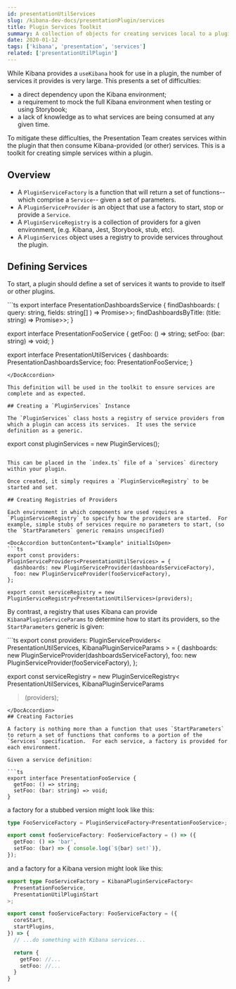 ```yaml
---
id: presentationUtilServices
slug: /kibana-dev-docs/presentationPlugin/services
title: Plugin Services Toolkit
summary: A collection of objects for creating services local to a plugin.
date: 2020-01-12
tags: ['kibana', 'presentation', 'services']
related: ['presentationUtilPlugin']
---
```


While Kibana provides a `useKibana` hook for use in a plugin, the number of services it provides is very large.  This presents a set of difficulties:

- a direct dependency upon the Kibana environment;
- a requirement to mock the full Kibana environment when testing or using Storybook;
- a lack of knowledge as to what services are being consumed at any given time.

To mitigate these difficulties, the Presentation Team creates services within the plugin that then consume Kibana-provided (or other) services.  This is a toolkit for creating simple services within a plugin.

## Overview

- A `PluginServiceFactory` is a function that will return a set of functions-- which comprise a `Service`-- given a set of parameters.
- A `PluginServiceProvider` is an object that use a factory to start, stop or provide a `Service`.
- A `PluginServiceRegistry` is a collection of providers for a given environment, (e.g. Kibana, Jest, Storybook, stub, etc).
- A `PluginServices` object uses a registry to provide services throughout the plugin.

## Defining Services

To start, a plugin should define a set of services it wants to provide to itself or other plugins.

<DocAccordion buttonContent="Example" initialIsOpen>
```ts
export interface PresentationDashboardsService {
  findDashboards: (
    query: string,
    fields: string[]
  ) => Promise<Array<SimpleSavedObject<DashboardSavedObject>>>;
  findDashboardsByTitle: (title: string) => Promise<Array<SimpleSavedObject<DashboardSavedObject>>>;
}

export interface PresentationFooService {
  getFoo: () => string;
  setFoo: (bar: string) => void;
}

export interface PresentationUtilServices {
  dashboards: PresentationDashboardsService;
  foo: PresentationFooService;
}
```
</DocAccordion>

This definition will be used in the toolkit to ensure services are complete and as expected.

## Creating a `PluginServices` Instance

The `PluginServices` class hosts a registry of service providers from which a plugin can access its services.  It uses the service definition as a generic.

```
export const pluginServices = new PluginServices<PresentationUtilServices>();
```

This can be placed in the `index.ts` file of a `services` directory within your plugin.

Once created, it simply requires a `PluginServiceRegistry` to be started and set.

## Creating Registries of Providers

Each environment in which components are used requires a `PluginServiceRegistry` to specify how the providers are started.  For example, simple stubs of services require no parameters to start, (so the `StartParameters` generic remains unspecified)

<DocAccordion buttonContent="Example" initialIsOpen>
```ts
export const providers: PluginServiceProviders<PresentationUtilServices> = {
  dashboards: new PluginServiceProvider(dashboardsServiceFactory),
  foo: new PluginServiceProvider(fooServiceFactory),
};

export const serviceRegistry = new PluginServiceRegistry<PresentationUtilServices>(providers);
```
</DocAccordion>

By contrast, a registry that uses Kibana can provide `KibanaPluginServiceParams` to determine how to start its providers, so the `StartParameters` generic is given:

<DocAccordion buttonContent="Example" initialIsOpen>
```ts
export const providers: PluginServiceProviders<
  PresentationUtilServices,
  KibanaPluginServiceParams<PresentationUtilPluginStart>
> = {
  dashboards: new PluginServiceProvider(dashboardsServiceFactory),
  foo: new PluginServiceProvider(fooServiceFactory),
};

export const serviceRegistry = new PluginServiceRegistry<
  PresentationUtilServices,
  KibanaPluginServiceParams<PresentationUtilPluginStart>
>(providers);
```
</DocAccordion>
## Creating Factories

A factory is nothing more than a function that uses `StartParameters` to return a set of functions that conforms to a portion of the `Services` specification.  For each service, a factory is provided for each environment.

Given a service definition:

```ts
export interface PresentationFooService {
  getFoo: () => string;
  setFoo: (bar: string) => void;
}
```

a factory for a stubbed version might look like this:

```ts
type FooServiceFactory = PluginServiceFactory<PresentationFooService>;

export const fooServiceFactory: FooServiceFactory = () => ({
  getFoo: () => 'bar',
  setFoo: (bar) => { console.log(`${bar} set!`)},
});
```

and a factory for a Kibana version might look like this:

```ts
export type FooServiceFactory = KibanaPluginServiceFactory<
  PresentationFooService,
  PresentationUtilPluginStart
>;

export const fooServiceFactory: FooServiceFactory = ({
  coreStart,
  startPlugins,
}) => {
  // ...do something with Kibana services...

  return {
    getFoo: //...
    setFoo: //...
  }
}
```
